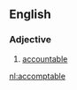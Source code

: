 ==English==

===Adjective===
{{head|en|adjective}}

# {{label|en|archaic}} [[accountable]]

[[nl:accomptable]]